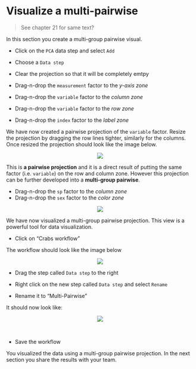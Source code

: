 # Visualize a multi-pairwise

> See chapter 21 for same text?

In this section you create a multi-group pairwise visual.

* Click on the `PCA` data step and select `Add` 

* Choose a `Data step`
* Clear the projection so that it will be completely emtpy

* Drag-n-drop the ``measurement`` factor to the _y-axis zone_
* Drag-n-drop the ``variable`` factor to the _column zone_
* Drag-n-drop the ``variable`` factor to the _row zone_
* Drag-n-drop the ``index`` factor to the _label zone_

We have now created a pairwise projection of the ``variable`` factor.
Resize the projection by dragging the row lines tighter, similarly for the columns. Once resized the projection should look like the image below.

<center><img src="images/View_pairwise_resized.png"></center>

This is **a pairwise projection** and it is a direct result of putting the same factor (i.e. ``variable``) on the row and column zone. However this projection can be further developed into a **multi-group pairwise**.

* Drag-n-drop the ``sp`` factor to the _column zone_
* Drag-n-drop the ``sex`` factor to the _color zone_

<center><img src="images/View_multi_pairwise.png"></center>

We have now visualized a multi-group pairwise projection. This view is a powerful tool for data visualization.

* Click on "Crabs workflow"

The workflow should look like the image below

<center><img src="images/View_workflow_data_stacked.png"></center>

* Drag the step called `Data step` to the right

* Right click on the new step called `Data step` and select `Rename`

* Rename it to "Multi-Pairwise"

It should now look like:

<center><img src="images/View_workflow_multi_pairwise.png"></center>\

* Save the workflow

You visualized the data using a multi-group pairwise projection. In the next section you share the results with your team.

